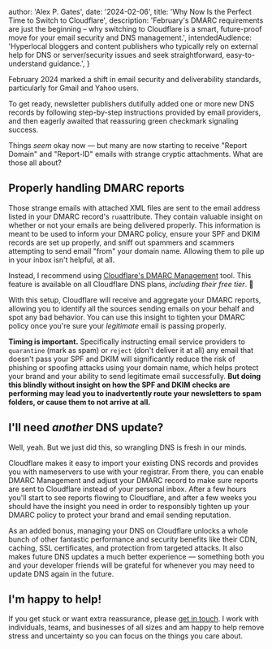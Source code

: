 
  author: 'Alex P. Gates',
  date: '2024-02-06',
  title: 'Why Now Is the Perfect Time to Switch to Cloudflare',
  description:
    'February\'s DMARC requirements are just the beginning – why switching to Cloudflare is a smart, future-proof move for your email security and DNS management.',
  intendedAudience: 'Hyperlocal bloggers and content publishers who typically rely on external help for DNS or server/security issues and seek straightforward, easy-to-understand guidance.',
}




February 2024 marked a shift in email security and deliverability standards, particularly for Gmail and Yahoo users.

To get ready, newsletter publishers dutifully added one or more new DNS records by following step-by-step instructions provided by email providers, and then eagerly awaited that reassuring green checkmark signaling success.

Things _seem_ okay now &mdash; but many are now starting to receive "Report Domain" and "Report-ID" emails with strange cryptic attachments. What are those all about?

##  Properly handling DMARC reports

Those strange emails with attached XML files are sent to the email address listed in your DMARC record's `rua`attribute. They contain valuable insight on whether or not your emails are being delivered properly. This information is meant to be used to inform your DMARC policy, ensure your SPF and DKIM records are set up properly, and sniff out spammers and scammers attempting to send email "from" your domain name. Allowing them to pile up in your inbox isn't helpful, at all.

Instead, I recommend using [Cloudflare's DMARC Management](https://developers.cloudflare.com/dmarc-management/) tool. This feature is available on all Cloudflare DNS plans, _including their free tier_. 🎉

With this setup, Cloudflare will receive and aggregate your DMARC reports, allowing you to identify all the sources sending emails on your behalf and spot any bad behavior. You can use this insight to tighten your DMARC policy once you're sure your _legitimate_ email is passing properly.

**Timing is important.** Specifically instructing email service providers to `quarantine` (mark as spam) or `reject` (don't deliver it at all) any email that doesn't pass your SPF and DKIM will significantly reduce the risk of phishing or spoofing attacks using your domain name, which helps protect your brand and your ability to send legitimate email successfully. **But doing this blindly without insight on how the SPF and DKIM checks are performing may lead you to inadvertently route your newsletters to spam folders, or cause them to not arrive at all.**

##  I&apos;ll need _another_ DNS update?

Well, yeah. But we just did this, so wrangling DNS is fresh in our minds.

Cloudflare makes it easy to import your existing DNS records and provides you with nameservers to use with your registrar. From there, you can enable DMARC Management and adjust your DMARC record to make sure reports are sent to Cloudflare instead of your personal inbox. After a few hours you'll start to see reports flowing to Cloudflare, and after a few weeks you should have the insight you need in order to responsibly tighten up your DMARC policy to protect your brand and email sending reputation.

As an added bonus, managing your DNS on Cloudflare unlocks a whole bunch of other fantastic performance and security benefits like their CDN, caching, SSL certificates, and protection from targeted attacks. It also makes future DNS updates a much better experience &mdash; something both you and your developer friends will be grateful for whenever you may need to update DNS again in the future.

##  I&apos;m happy to help!

If you get stuck or want extra reassurance, please [get in touch](/contact). I work with individuals, teams, and businesses of all sizes and am happy to help remove stress and uncertainty so you can focus on the things you care about.
